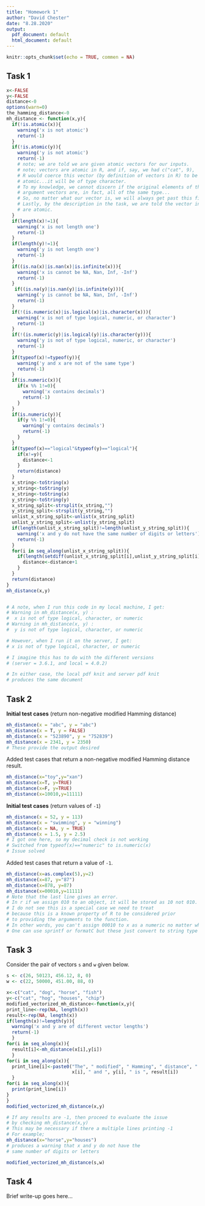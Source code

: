 ```yaml
---
title: "Homework 1"
author: "David Chester"
date: "8.28.2020"
output:
  pdf_document: default
  html_document: default
---
```


```r
knitr::opts_chunk$set(echo = TRUE, commen = NA)
```

## Task 1

```r
x<-FALSE
y<-FALSE
distance<-0
options(warn=0)
the_hamming_distance<-0
mh_distance <- function(x,y){
  if(!is.atomic(x)){
    warning('x is not atomic')
    return(-1)
  }
  if(!is.atomic(y)){
    warning('y is not atomic')
    return(-1)
    # note; we are told we are given atomic vectors for our inputs.
    # note; vectors are atomic in R, and if, say, we had c("cat", 9), 
    # R would coerce this vector (by definition of vectors in R) to be 
    # atomic...it will be of type character. 
    # To my knowledge, we cannot discern if the original elements of the 
    # argument vectors are, in fact, all of the same type...
    # So, no matter what our vector is, we will always get past this first check
    # Lastly, by the description in the task, we are told the vector inputs
    # are atomic. 
  }
  if(length(x)!=1){
    warning('x is not length one')
    return(-1)
  }
  if(length(y)!=1){
    warning('y is not length one')
    return(-1)
  }
  if((is.na(x)|is.nan(x)|is.infinite(x))){
    warning('x is cannot be NA, Nan, Inf, -Inf')
    return(-1)
  }
   if((is.na(y)|is.nan(y)|is.infinite(y))){
    warning('y is cannot be NA, Nan, Inf, -Inf')
    return(-1)
  }
  if(!(is.numeric(x)|is.logical(x)|is.character(x))){
    warning('x is not of type logical, numeric, or character')
    return(-1)
  }
  if(!(is.numeric(y)|is.logical(y)|is.character(y))){
    warning('y is not of type logical, numeric, or character')
    return(-1)
  }
  if(typeof(x)!=typeof(y)){
    warning('y and x are not of the same type')
    return(-1)
  }
  if(is.numeric(x)){
    if(x %% 1!=0){
      warning('x contains decimals')
      return(-1)
    }
  }
  if(is.numeric(y)){
    if(y %% 1!=0){
      warning('y contains decimals')
      return(-1)
    }
  }
  if(typeof(x)=="logical"&typeof(y)=="logical"){
    if(x!=y){
      distance<-1
    }
    return(distance)
  }
  x_string<-toString(x) 
  y_string<-toString(y) 
  x_string<-toString(x) 
  y_string<-toString(y) 
  x_string_split<-strsplit(x_string,"")
  y_string_split<-strsplit(y_string,"")
  unlist_x_string_split<-unlist(x_string_split)
  unlist_y_string_split<-unlist(y_string_split)
  if(length(unlist_x_string_split)!=length(unlist_y_string_split)){
    warning('x and y do not have the same number of digits or letters')
    return(-1)
  }
  for(i in seq_along(unlist_x_string_split)){
    if(length(setdiff(unlist_x_string_split[i],unlist_y_string_split[i]))==1){
      distance<-distance+1
    }
  }
  return(distance)
}
mh_distance(x,y)


# A note, when I run this code in my local machine, I get:
# Warning in mh_distance(x, y) :
#  x is not of type logical, character, or numeric
# Warning in mh_distance(x, y) :
#  y is not of type logical, character, or numeric

# However, when I run it on the server, I get:
# x is not of type logical, character, or numeric

# I imagine this has to do with the different versions 
# (server = 3.6.1, and local = 4.0.2)

# In either case, the local pdf knit and server pdf knit 
# produces the same document
```



## Task 2


**Initial test cases** (return non-negative modified Hamming distance)

```r
mh_distance(x = "abc", y = "abc")
mh_distance(x = T, y = FALSE)
mh_distance(x = "523890", y = "752839")
mh_distance(x = 2341, y = 2350)
# These provide the output desired
```

Added test cases that return a non-negative modified Hamming distance result.

```r
mh_distance(x="toy",y="xan")
mh_distance(x=T, y=TRUE)
mh_distance(x=F, y=TRUE)
mh_distance(x=10010,y=11111)
```

**Initial test cases** (return values of `-1`)

```r
mh_distance(x = 52, y = 113)
mh_distance(x = "swimming", y = "winning")
mh_distance(x = NA, y = TRUE)
mh_distance(x = 1.5, y = 2.5)
# I got one here, so my decimal check is not working
# Switched from typeof(x)=="numeric" to is.numeric(x)
# Issue solved
```

Added test cases that return a value of `-1`.

```r
mh_distance(x=as.complex(5),y=2)
mh_distance(x=87, y="87")
mh_distance(x=878, y=87)
mh_distance(x=00010,y=11111)
# Note that the last line gives an error.
# In r if we assign 010 to an object, it will be stored as 10 not 010. 
# I do not see this is a special case we need to treat
# because this is a known property of R to be considered prior
# to providing the arguments to the function.
# In other words, you can't assign 00010 to x as a numeric no matter what.
# One can use sprintf or formatC but these just convert to string type anyway.
```


## Task 3

Consider the pair of vectors `s` and `w` given below.

```r
s <- c(26, 50123, 456.12, 8, 0)
w <- c(22, 50000, 451.00, 88, 0)
```

```r
x<-c("cat", "dog", "horse", "fish")
y<-c("cat", "hog", "houses", "chip")
modified_vectorized_mh_distance<-function(x,y){
print_line<-rep(NA, length(x))
result<-rep(NA, length(x))
if(length(x)!=length(y)){
  warning('x and y are of different vector lengths')
  return(-1)
  }
for(i in seq_along(x)){
  result[i]<-mh_distance(x[i],y[i])
  }
for(i in seq_along(x)){
  print_line[i]<-paste0("The", " modified", " Hamming", " distance", " between ", 
                        x[i], " and ", y[i], " is ", result[i])
  }
for(i in seq_along(x)){
  print(print_line[i])
}
}
modified_vectorized_mh_distance(x,y)

```

```r
# If any results are -1, then proceed to evaluate the issue 
# by checking mh_distance(x,y)
# This may be necessary if there a multiple lines printing -1 
# For example; 
mh_distance(x="horse",y="houses")
# produces a warning that x and y do not have the 
# same number of digits or letters
```

```r
modified_vectorized_mh_distance(s,w)
```


## Task 4

Brief write-up goes here...
